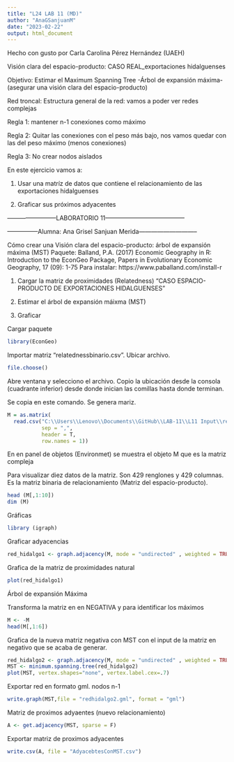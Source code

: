 ```yaml
---
title: "L24 LAB 11 (MD)"
author: "AnaGSanjuanM"
date: "2023-02-22"
output: html_document
---
```


Hecho con gusto por Carla Carolina Pérez Hernández (UAEH)

Visión clara del espacio-producto: CASO REAL_exportaciones hidalguenses 

Objetivo: Estimar el Maximum Spanning Tree -Árbol de expansión máxima- (asegurar una visión clara del espacio-producto)

Red troncal: Estructura general de la red: vamos a poder ver redes complejas

Regla 1: mantener n-1 conexiones como máximo

Regla 2: Quitar las conexiones con el peso más bajo, nos vamos quedar con las del peso máximo (menos conexiones)

Regla 3: No crear nodos aislados

En este ejercicio vamos a:

1. Usar una matríz de datos que contiene el relacionamiento de las exportaciones hidalguenses

2. Graficar sus próximos adyacentes

------------------------LABORATORIO 11---------------------------------------

---------------Alumna: Ana Grisel Sanjuan Merida-----------------------------

Cómo crear una Visión clara del espacio-producto: árbol de expansión máxima (MST) 
Paquete: Balland, P.A. (2017) Economic Geography in R: Introduction to the EconGeo Package, Papers in Evolutionary Economic Geography, 17 (09): 1-75 
Para instalar: https://www.paballand.com/install-r

1. Cargar la matriz de proximidades (Relatedness) "CASO ESPACIO-PRODUCTO DE EXPORTACIONES HIDALGUENSES"

2. Estimar el árbol de expansión máixma (MST)

3. Graficar

Cargar paquete
```r
library(EconGeo)
```

Importar matriz "relatednessbinario.csv". Ubicar archivo.
```r
file.choose()
```

Abre ventana y selecciono el archivo. Copio la ubicación desde la consola (cuadrante inferior) desde donde inician las comillas hasta donde terminan. 

Se copia en este comando. Se genera mariz.
```r
M = as.matrix(
  read.csv("C:\\Users\\Lenovo\\Documents\\GitHub\\LAB-11\\L11 Input\\relatednessbinario.csv" , 
           sep = ",", 
           header = T, 
           row.names = 1))
```
En en panel de objetos (Environmet) se muestra el objeto M que es la matriz compleja

Para visualizar diez datos de la matriz. Son 429 renglones y 429 columnas. Es la matriz binaria de relacionamiento (Matriz del espacio-producto).
```r
head (M[,1:10])
dim (M)
```

Gráficas
```r
library (igraph)
```

Graficar adyacencias
```r
red_hidalgo1 <- graph.adjacency(M, mode = "undirected" , weighted = TRUE)
```

Grafica de la matriz de proximidades natural
```r
plot(red_hidalgo1)
```

Árbol de expansión Máxima

Transforma la matriz en en NEGATIVA y para identificar los máximos
```r
M <- -M
head(M[,1:6])
```

Grafica de la nueva matriz negativa con MST con el input de la matriz en negativo que se acaba de generar.
```r
red_hidalgo2 <- graph.adjacency(M, mode = "undirected" , weighted = TRUE)
MST <- minimum.spanning.tree(red_hidalgo2)
plot(MST, vertex.shapes="none", vertex.label.cex=.7)
```

Exportar red en formato gml. nodos n-1
```r
write.graph(MST,file = "redhidalgo2.gml", format = "gml")
```

Matriz de proximos adyaentes (nuevo relacionamiento)
```r
A <- get.adjacency(MST, sparse = F)
```

Exportar matriz de proximos adyacentes
```r
write.csv(A, file = "AdyacebtesConMST.csv")
```

